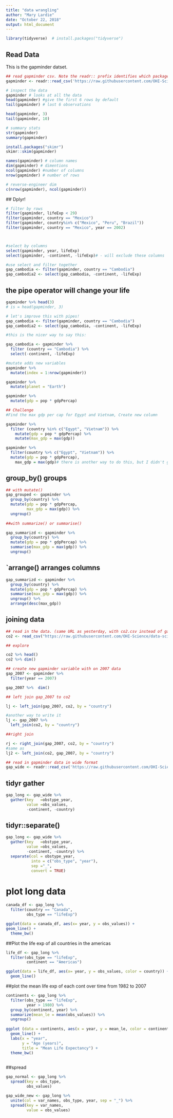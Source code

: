 ```yaml
---
title: "data wrangling"
author: "Mary Lardie"
date: "October 22, 2018"
output: html_document
---
```


```r
library(tidyverse)  # install.packages("tidyverse")
```

## Read Data

This is the gapminder datset.

```r
## read gapminder csv. Note the readr:: prefix identifies which package it's in
gapminder <- readr::read_csv('https://raw.githubusercontent.com/OHI-Science/data-science-training/master/data/gapminder.csv')

# inspect the data 
gapminder # looks at all the data
head(gapminder) #give the first 6 rows by default
tail(gapminder) # last 6 observations

head(gapminder, 3)
tail(gapminder, 10)

# summary stats
str(gapminder)
summary(gapminder)

install.packages("skimr")
skimr::skim(gapminder)

names(gapminder) # column names
dim(gapminder) # dimentions
ncol(gapminder) #number of columns
nrow(gapminder) # number of rows

# reverse-engineer dim
c(nrow(gapminder), ncol(gapminder))
```

 ## Dplyr!
 
```r
# filter by rows
filter(gapminder, lifeExp < 29)
filter(gapminder, country == "Mexico")
filter(gapminder, country%in% c("Mexico", "Peru", "Brazil"))
filter(gapminder, country == "Mexico", year == 2002)




```

```r
#select by columns
select(gapminder, year, lifeExp)
select(gapminder, -continent, -lifeExp)# - will exclude these columns

#use select and filter together
gap_cambodia <- filter(gapminder, country == "Cambodia")
gap_cambodia2 <- select(gap_cambodia, -continent, -lifeExp)
```

## the pipe operator will change your life

```r
gapminder %>% head(3)
# is = head(gapminder, 3)

# let's improve this with pipes!
gap_cambodia <- filter(gapminder, country == "Cambodia")
gap_cambodia2 <- select(gap_cambodia, -continent, -lifeExp)

#this is the nicer way to say this:

gap_cambodia <- gapminder %>%
  filter (country == "Cambodia") %>% 
  select(-continent, -lifeExp)
```

```r
#mutate adds new variables
gapminder %>% 
  mutate(index = 1:nrow(gapminder))

gapminder %>% 
  mutate(planet = "Earth")

gapminder %>% 
  mutate(gdp = pop * gdpPercap)

## Challenge
#Find the max gdp per cap for Egypt and Vietnam, Create new column

gapminder %>% 
  filter (country %in% c("Egypt", "Vietnam")) %>% 
    mutate(gdp = pop * gdpPercap) %>% 
    mutate(max_gdp = max(gdp))

gapminder %>% 
  filter(country %>% c("Egypt", "Vietnam")) %>% 
  mutate(gdp = pop * gdpPercap),
    max_gdp = max(gdp)# there is another way to do this, but I didn't get it.
```


## group_by() groups

```r
## with mutate()
gap_grouped <- gapminder %>% 
  group_by(country) %>% 
  mutate(gdp = pop * gdpPercap,
         max_gdp = max(gdp)) %>% 
  ungroup()
 
##with summarize() or summarise()

gap_summarizd <- gapminder %>% 
  group_by(country) %>% 
  mutate(gdp = pop * gdpPercap) %>% 
  summarise(max_gdp = max(gdp)) %>% 
  ungroup()
```

## `arrange() arranges columns

```r
gap_summarizd <- gapminder %>% 
  group_by(country) %>% 
  mutate(gdp = pop * gdpPercap) %>% 
  summarise(max_gdp = max(gdp)) %>% 
  ungroup() %>% 
  arrange(desc(max_gdp))
```

## joining data

```r
## read in the data. (same URL as yesterday, with co2.csv instead of gapminder.csv)
co2 <- read_csv("https://raw.githubusercontent.com/OHI-Science/data-science-training/master/data/co2.csv")

## explore

co2 %>% head()
co2 %>% dim()

## create new gapminder variable with on 2007 data
gap_2007 <- gapminder %>% 
  filter(year == 2007)

gap_2007 %>%  dim() 

## left join gap_2007 to co2

lj <- left_join(gap_2007, co2, by = "country")

#another way to write it
lj <- gap_2007 %>% 
  left_join(co2, by = "country")

##right join

rj <- right_join(gap_2007, co2, by = "country")
#same as
lj2 <- left_join(co2, gap_2007, by = "country")
```

```r

## read in gapminder data in wide format
gap_wide <- readr::read_csv('https://raw.githubusercontent.com/OHI-Science/data-science-training/master/data/gapminder_wide.csv')
```


## tidyr gather

```r
gap_long <- gap_wide %>% 
  gather(key   =obstype_year,
         value =obs_values,
         -continent, -country)
```

## tidyr::separate()

```r
gap_long <- gap_wide %>% 
  gather(key   =obstype_year,
         value =obs_values,
         -continent, -country) %>% 
  separate(col = obstype_year,
           into = c("obs_type", "year"),
           sep ="_",
           convert = TRUE)
```

# plot long data

```r
canada_df <- gap_long %>% 
  filter(country == "Canada",
         obs_type == "lifeExp")

ggplot(data = canada_df, aes(x= year, y = obs_values)) +
geom_line() +
  theme_bw()
```

##Plot the life exp of all countries in the americas

```r
life_df <- gap_long %>% 
  filter(obs_type == "lifeExp",
         continent == "Americas")

ggplot(data = life_df, aes(x= year, y = obs_values, color = country)) +
  geom_line()
```

##plot the mean life exp of each cont over time from 1982 to 2007

```r
continents <- gap_long %>% 
  filter(obs_type == "lifeExp",
         year > 1980) %>% 
  group_by(continent, year) %>% 
  summarize(mean_le = mean(obs_values)) %>% 
  ungroup()
                  
ggplot (data = continents, aes(x = year, y = mean_le, color = continent)) +
  geom_line() +
  labs(x = "year",
       y = "Age (years)",
       title = "Mean Life Expectancy") +
  theme_bw()
  
```

##spread




```r
gap_normal <- gap_long %>% 
  spread(key = obs_type,
         obs_values)
```

```r
gap_wide_new <- gap_long %>% 
  unite(col = var_names, obs_type, year, sep = "_") %>% 
  spread(key = var_names,
         value = obs_values)

  
```


